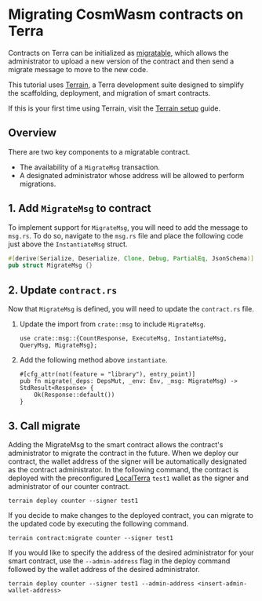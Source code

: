 
# Migrating CosmWasm contracts on Terra

Contracts on Terra can be initialized as [migratable](../module-specifications/spec-wasm.mdx#migration), which allows the administrator to upload a new version of the contract and then send a migrate message to move to the new code.

This tutorial uses [Terrain](./README.mdx), a Terra development suite designed to simplify the scaffolding, deployment, and migration of smart contracts. 

If this is your first time using Terrain, visit the [Terrain setup](./initial-setup.mdx) guide. 

## Overview

There are two key components to a migratable contract.

- The availability of a `MigrateMsg` transaction. 
- A designated administrator whose address will be allowed to perform migrations. 

## 1. Add `MigrateMsg` to contract

To implement support for `MigrateMsg`, you will need to add the message to `msg.rs`. To do so, navigate to the `msg.rs` file and place the following code just above the `InstantiateMsg` struct.

```rust
#[derive(Serialize, Deserialize, Clone, Debug, PartialEq, JsonSchema)]
pub struct MigrateMsg {}
```

## 2. Update `contract.rs`

Now that `MigrateMsg` is defined, you will need to update the `contract.rs` file.

1. Update the import from `crate::msg` to include `MigrateMsg`.

   ```
   use crate::msg::{CountResponse, ExecuteMsg, InstantiateMsg, QueryMsg, MigrateMsg};
   ```

2. Add the following method above `instantiate`.  

   ```
   #[cfg_attr(not(feature = "library"), entry_point)]
   pub fn migrate(_deps: DepsMut, _env: Env, _msg: MigrateMsg) -> StdResult<Response> {
       Ok(Response::default())
   }
   ```

## 3. Call migrate

Adding the MigrateMsg to the smart contract allows the contract's administrator to migrate the contract in the future. When we deploy our contract, the wallet address of the signer will be automatically designated as the contract administrator. In the following command, the contract is deployed with the preconfigured [LocalTerra](../localterra/install-localterra.mdx) `test1` wallet as the signer and administrator of our counter contract.

   ```
   terrain deploy counter --signer test1
   ```

If you decide to make changes to the deployed contract, you can migrate to the updated code by executing the following command.

   ```
   terrain contract:migrate counter --signer test1
   ```

If you would like to specify the address of the desired administrator for your smart contract, use the `--admin-address` flag in the deploy command followed by the wallet address of the desired administrator.

  ```
  terrain deploy counter --signer test1 --admin-address <insert-admin-wallet-address>
  ```